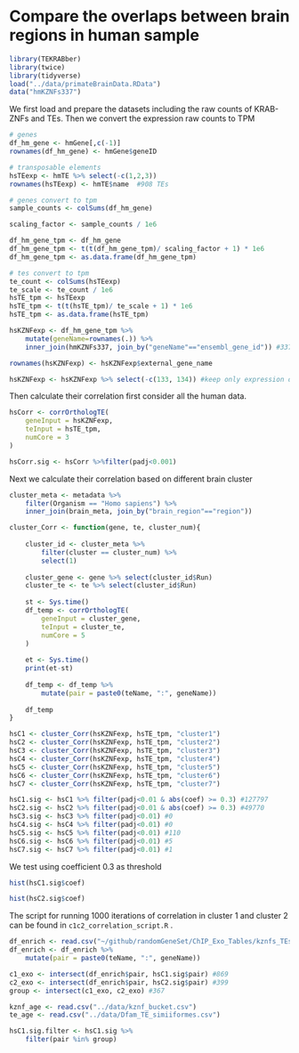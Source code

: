 # Compare the overlaps between brain regions in human sample

```r
library(TEKRABber)
library(twice)
library(tidyverse)
load("../data/primateBrainData.RData")
data("hmKZNFs337")
```

We first load and prepare the datasets including the raw counts of KRAB-ZNFs and TEs. Then we convert the expression raw counts to TPM

```r
# genes
df_hm_gene <- hmGene[,c(-1)]
rownames(df_hm_gene) <- hmGene$geneID

# transposable elements
hsTEexp <- hmTE %>% select(-c(1,2,3))
rownames(hsTEexp) <- hmTE$name  #908 TEs
```

```r
# genes convert to tpm
sample_counts <- colSums(df_hm_gene)

scaling_factor <- sample_counts / 1e6

df_hm_gene_tpm <- df_hm_gene
df_hm_gene_tpm <- t(t(df_hm_gene_tpm)/ scaling_factor + 1) * 1e6
df_hm_gene_tpm <- as.data.frame(df_hm_gene_tpm)

# tes convert to tpm
te_count <- colSums(hsTEexp)
te_scale <- te_count / 1e6
hsTE_tpm <- hsTEexp
hsTE_tpm <- t(t(hsTE_tpm)/ te_scale + 1) * 1e6
hsTE_tpm <- as.data.frame(hsTE_tpm)
```

```r
hsKZNFexp <- df_hm_gene_tpm %>%
    mutate(geneName=rownames(.)) %>%
    inner_join(hmKZNFs337, join_by("geneName"=="ensembl_gene_id")) #337

rownames(hsKZNFexp) <- hsKZNFexp$external_gene_name

hsKZNFexp <- hsKZNFexp %>% select(-c(133, 134)) #keep only expression data
```

Then calculate their correlation first consider all the human data.

```r
hsCorr <- corrOrthologTE(
    geneInput = hsKZNFexp,
    teInput = hsTE_tpm,
    numCore = 3
)

hsCorr.sig <- hsCorr %>%filter(padj<0.001)
```

Next we calculate their correlation based on different brain cluster

```r
cluster_meta <- metadata %>% 
    filter(Organism == "Homo sapiens") %>%
    inner_join(brain_meta, join_by("brain_region"=="region"))

cluster_Corr <- function(gene, te, cluster_num){
    
    cluster_id <- cluster_meta %>% 
        filter(cluster == cluster_num) %>%
        select(1)
    
    cluster_gene <- gene %>% select(cluster_id$Run)
    cluster_te <- te %>% select(cluster_id$Run)
    
    st <- Sys.time()
    df_temp <- corrOrthologTE(
        geneInput = cluster_gene,
        teInput = cluster_te,
        numCore = 5
    )
    
    et <- Sys.time()
    print(et-st)
    
    df_temp <- df_temp %>%
        mutate(pair = paste0(teName, ":", geneName))
    
    df_temp
}

```

```r
hsC1 <- cluster_Corr(hsKZNFexp, hsTE_tpm, "cluster1")
hsC2 <- cluster_Corr(hsKZNFexp, hsTE_tpm, "cluster2")
hsC3 <- cluster_Corr(hsKZNFexp, hsTE_tpm, "cluster3")
hsC4 <- cluster_Corr(hsKZNFexp, hsTE_tpm, "cluster4")
hsC5 <- cluster_Corr(hsKZNFexp, hsTE_tpm, "cluster5")
hsC6 <- cluster_Corr(hsKZNFexp, hsTE_tpm, "cluster6")
hsC7 <- cluster_Corr(hsKZNFexp, hsTE_tpm, "cluster7")

```

```r
hsC1.sig <- hsC1 %>% filter(padj<0.01 & abs(coef) >= 0.3) #127797
hsC2.sig <- hsC2 %>% filter(padj<0.01 & abs(coef) >= 0.3) #49770
hsC3.sig <- hsC3 %>% filter(padj<0.01) #0
hsC4.sig <- hsC4 %>% filter(padj<0.01) #0
hsC5.sig <- hsC5 %>% filter(padj<0.01) #110
hsC6.sig <- hsC6 %>% filter(padj<0.01) #5
hsC7.sig <- hsC7 %>% filter(padj<0.01) #1
```

We test using coefficient 0.3 as threshold

```r
hist(hsC1.sig$coef)
```

```r
hist(hsC2.sig$coef)
```

The script for running 1000 iterations of correlation in cluster 1 and cluster 2 can be found in `c1c2_correlation_script.R` .

```r
df_enrich <- read.csv("~/github/randomGeneSet/ChIP_Exo_Tables/kznfs_TEs_ChIP_exo_modified.csv")
df_enrich <- df_enrich %>%
    mutate(pair = paste0(teName, ":", geneName))

c1_exo <- intersect(df_enrich$pair, hsC1.sig$pair) #869
c2_exo <- intersect(df_enrich$pair, hsC2.sig$pair) #399
group <- intersect(c1_exo, c2_exo) #367

```


```r
kznf_age <- read.csv("../data/kznf_bucket.csv")
te_age <- read.csv("../data/Dfam_TE_simiiformes.csv")

hsC1.sig.filter <- hsC1.sig %>%
    filter(pair %in% group) 

```
